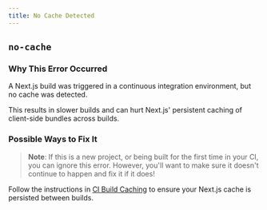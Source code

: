 ```yaml
---
title: No Cache Detected
---
```


## `no-cache`

### Why This Error Occurred

A Next.js build was triggered in a continuous integration environment, but no cache was detected.

This results in slower builds and can hurt Next.js' persistent caching of client-side bundles across builds.

### Possible Ways to Fix It

> **Note**: If this is a new project, or being built for the first time in your CI, you can ignore this error.
> However, you'll want to make sure it doesn't continue to happen and fix it if it does!

Follow the instructions in [CI Build Caching](https://nextjs.org/docs/advanced-features/ci-build-caching) to ensure your Next.js cache is persisted between builds.
